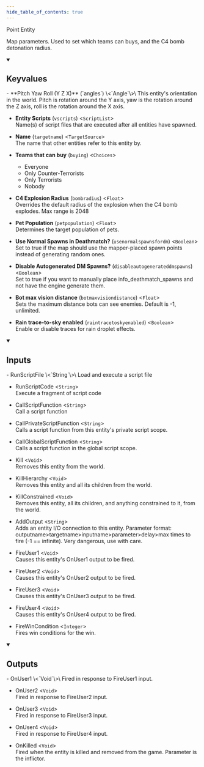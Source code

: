 ```yaml
---
hide_table_of_contents: true
---
```


Point Entity

Map parameters. Used to set which teams can buys, and the C4 bomb detonation radius.

<details open>
<summary><h2>Keyvalues</h2></summary>
- **Pitch Yaw Roll (Y Z X)** (`angles`) \<`Angle`\>\
This entity's orientation in the world. Pitch is rotation around the Y axis, yaw is the rotation around the Z axis, roll is the rotation around the X axis.

- **Entity Scripts** (`vscripts`) \<`ScriptList`\>\
Name(s) of script files that are executed after all entities have spawned.

- **Name** (`targetname`) \<`TargetSource`\>\
The name that other entities refer to this entity by.

- **Teams that can buy** (`buying`) \<`Choices`\>
  - Everyone 
  - Only Counter-Terrorists 
  - Only Terrorists 
  - Nobody 


- **C4 Explosion Radius** (`bombradius`) \<`Float`\>\
Overrides the default radius of the explosion when the C4 bomb explodes. Max range is 2048

- **Pet Population** (`petpopulation`) \<`Float`\>\
Determines the target population of pets.

- **Use Normal Spawns in Deathmatch?** (`usenormalspawnsfordm`) \<`Boolean`\>\
Set to true if the map should use the mapper-placed spawn points instead of generating random ones.

- **Disable Autogenerated DM Spawns?** (`disableautogenerateddmspawns`) \<`Boolean`\>\
Set to true if you want to manually place info_deathmatch_spawns and not have the engine generate them.

- **Bot max vision distance** (`botmaxvisiondistance`) \<`Float`\>\
Sets the maximum distance bots can see enemies. Default is -1, unlimited.

- **Rain trace-to-sky enabled** (`raintracetoskyenabled`) \<`Boolean`\>\
Enable or disable traces for rain droplet effects.


 </details>
<details open>
<summary><h2>Inputs</h2></summary>
- RunScriptFile \<`String`\>\
Load and execute a script file

- RunScriptCode \<`String`\>\
Execute a fragment of script code

- CallScriptFunction \<`String`\>\
Call a script function

- CallPrivateScriptFunction \<`String`\>\
Calls a script function from this entity's private script scope.

- CallGlobalScriptFunction \<`String`\>\
Calls a script function in the global script scope.

- Kill \<`Void`\>\
Removes this entity from the world.

- KillHierarchy \<`Void`\>\
Removes this entity and all its children from the world.

- KillConstrained \<`Void`\>\
Removes this entity, all its children, and anything constrained to it, from the world.

- AddOutput \<`String`\>\
Adds an entity I/O connection to this entity. Parameter format: outputname&gt;targetname>inputname&gt;parameter&gt;delay&gt;max times to fire (-1 == infinite). Very dangerous, use with care.

- FireUser1 \<`Void`\>\
Causes this entity's OnUser1 output to be fired.

- FireUser2 \<`Void`\>\
Causes this entity's OnUser2 output to be fired.

- FireUser3 \<`Void`\>\
Causes this entity's OnUser3 output to be fired.

- FireUser4 \<`Void`\>\
Causes this entity's OnUser4 output to be fired.

- FireWinCondition \<`Integer`\>\
Fires win conditions for the win.


 </details>
<details open>
<summary><h2>Outputs</h2></summary>
- OnUser1 \<`Void`\>\
Fired in response to FireUser1 input.

- OnUser2 \<`Void`\>\
Fired in response to FireUser2 input.

- OnUser3 \<`Void`\>\
Fired in response to FireUser3 input.

- OnUser4 \<`Void`\>\
Fired in response to FireUser4 input.

- OnKilled \<`Void`\>\
Fired when the entity is killed and removed from the game. Parameter is the inflictor.


 </details>